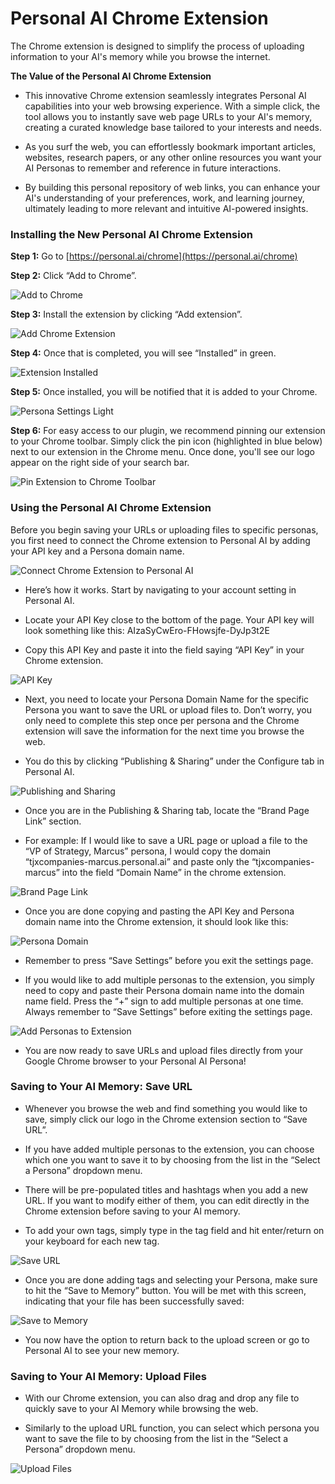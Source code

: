# Personal AI Chrome Extension


The Chrome extension is designed to simplify the process of uploading information to your AI's memory while you browse the internet.

**The Value of the Personal AI Chrome Extension**

* This innovative Chrome extension seamlessly integrates Personal AI capabilities into your web browsing experience. With a simple click, the tool allows you to instantly save web page URLs to your AI's memory, creating a curated knowledge base tailored to your interests and needs.

* As you surf the web, you can effortlessly bookmark important articles, websites, research papers, or any other online resources you want your AI Personas to remember and reference in future interactions.

* By building this personal repository of web links, you can enhance your AI's understanding of your preferences, work, and learning journey, ultimately leading to more relevant and intuitive AI-powered insights.

### **Installing the New Personal AI Chrome Extension**

**Step 1:** Go to [https://personal.ai/chrome](https://personal.ai/chrome)

**Step 2:** Click “Add to Chrome”.

<img
  className="block dark:hidden"
  src="/images/extension-1.png"
  alt="Add to Chrome"
/>

**Step 3:** Install the extension by clicking “Add extension”.

<img
  className="block dark:hidden"
  src="/images/extension-2.png"
  alt="Add Chrome Extension"
/>

**Step 4:** Once that is completed, you will see “Installed” in green.

<img
  className="block dark:hidden"
  src="/images/extension-3.png"
  alt="Extension Installed"
/>

**Step 5:** Once installed, you will be notified that it is added to your Chrome.

<img
  className="block dark:hidden"
  src="/images/extension-4.png"
  alt="Persona Settings Light"
/>

**Step 6:** For easy access to our plugin, we recommend pinning our extension to your Chrome toolbar. Simply click the pin icon (highlighted in blue below) next to our extension in the Chrome menu. Once done, you'll see our logo appear on the right side of your search bar.

<img
  className="block dark:hidden"
  src="/images/extension-6.png"
  alt="Pin Extension to Chrome Toolbar"
/>

### **Using the Personal AI Chrome Extension**

Before you begin saving your URLs or uploading files to specific personas, you first need to connect the Chrome extension to Personal AI by adding your API key and a Persona domain name.

<img
  className="block dark:hidden"
  src="/images/extension-7.png"
  alt="Connect Chrome Extension to Personal AI"
/>

* Here’s how it works. Start by navigating to your account setting in Personal AI.

* Locate your API Key close to the bottom of the page. Your API key will look something like this: AIzaSyCwEro-FHowsjfe-DyJp3t2E

* Copy this API Key and paste it into the field saying “API Key” in your Chrome extension.

<img
  className="block dark:hidden"
  src="/images/extension-8.png"
  alt="API Key"
/>

* Next, you need to locate your Persona Domain Name for the specific Persona you want to save the URL or upload files to. Don’t worry, you only need to complete this step once per persona and the Chrome extension will save the information for the next time you browse the web.

* You do this by clicking “Publishing & Sharing” under the Configure tab in Personal AI.

<img
  className="block dark:hidden"
  src="/images/extension-9.png"
  alt="Publishing and Sharing"
/>

* Once you are in the Publishing & Sharing tab, locate the “Brand Page Link” section.

* For example: If I would like to save a URL page or upload a file to the “VP of Strategy, Marcus” persona, I would copy the domain “tjxcompanies-marcus.personal.ai” and paste only the “tjxcompanies-marcus” into the field “Domain Name” in the chrome extension.

<img
  className="block dark:hidden"
  src="/images/extension-10.png"
  alt="Brand Page Link"
/>

* Once you are done copying and pasting the API Key and Persona domain name into the Chrome extension, it should look like this:

<img
  className="block dark:hidden"
  src="/images/extension-11.png"
  alt="Persona Domain"
/>

* Remember to press “Save Settings” before you exit the settings page.

* If you would like to add multiple personas to the extension, you simply need to copy and paste their Persona domain name into the domain name field. Press the “+” sign to add multiple personas at one time. Always remember to “Save Settings” before exiting the settings page.

<img
  className="block dark:hidden"
  src="/images/extension-12.png"
  alt="Add Personas to Extension"
/>

* You are now ready to save URLs and upload files directly from your Google Chrome browser to your Personal AI Persona!

### **Saving to Your AI Memory: Save URL**

* Whenever you browse the web and find something you would like to save, simply click our logo in the Chrome extension section to “Save URL”.

* If you have added multiple personas to the extension, you can choose which one you want to save it to by choosing from the list in the “Select a Persona” dropdown menu.

* There will be pre-populated titles and hashtags when you add a new URL. If you want to modify either of them, you can edit directly in the Chrome extension before saving to your AI memory.

* To add your own tags, simply type in the tag field and hit enter/return on your keyboard for each new tag.

<img
  className="block dark:hidden"
  src="/images/extension-13.png"
  alt="Save URL"
/>

* Once you are done adding tags and selecting your Persona, make sure to hit the “Save to Memory” button. You will be met with this screen, indicating that your file has been successfully saved:

<img
  className="block dark:hidden"
  src="/images/extension-14.png"
  alt="Save to Memory"
/>

* You now have the option to return back to the upload screen or go to Personal AI to see your new memory.

### **Saving to Your AI Memory: Upload Files**

* With our Chrome extension, you can also drag and drop any file to quickly save to your AI Memory while browsing the web.

* Similarly to the upload URL function, you can select which persona you want to save the file to by choosing from the list in the “Select a Persona” dropdown menu.

<img
  className="block dark:hidden"
  src="/images/extension-15.png"
  alt="Upload Files"
/>
